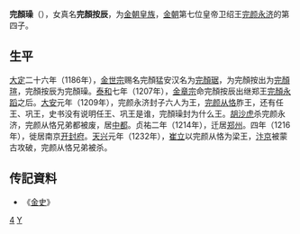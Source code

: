 '''完顏璪'''（{{bd|？||1233年|catIdx=W}}），女真名'''完顏按辰'''，为[[金朝|金朝]][[皇族|皇族]]，[[金朝|金朝]]第七位皇帝卫绍王[[完颜永济|完颜永济]]的第四子。

== 生平==
[[大定_(金朝)|大定]]二十六年（1186年），[[金世宗|金世宗]]赐名完顏猛安汉名为[[完顏琚|完顏琚]]，为完顏按出为[[完顏瑄|完顏瑄]]，完顏按辰为完顏璪。[[泰和|泰和]]七年（1207年），[[金章宗|金章宗]]命完顏按辰出继郑王[[完顏永蹈|完顏永蹈]]之后。[[大安_(金)|大安]]元年（1209年），完颜永济封子六人为王，[[完颜从恪|完颜从恪]]胙王，还有任王、巩王，史书没有说明任王、巩王是谁，完顏璪封为什么王。[[胡沙虎|胡沙虎]]杀完颜永济，完颜从恪兄弟都被废，居[[中都|中都]]。贞祐二年（1214年），迁居[[郑州|郑州]]。四年（1216年），徙居南京[[开封府|开封府]]。[[天兴_(金朝)|天兴]]元年（1232年），[[崔立|崔立]]以完颜从恪为梁王，[[汴京|汴京]]被蒙古攻破，完颜从恪兄弟被杀。
== 传記資料 ==
*《[[金史|金史]]》

{{DEFAULTSORT:W完顏}}
[[Category:卫绍王皇子|4]]
[[Category:完顏氏|Y]]